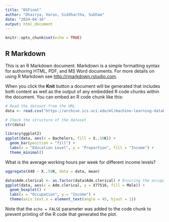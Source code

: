 ```yaml
---
title: "DSFinal"
author: "Dhairya, Varun, Siddhartha, Subham"
date: "2024-04-16"
output: html_document
---
```


```r
knitr::opts_chunk$set(echo = TRUE)
```

## R Markdown

This is an R Markdown document. Markdown is a simple formatting syntax for authoring HTML, PDF, and MS Word documents. For more details on using R Markdown see <http://rmarkdown.rstudio.com>.

When you click the **Knit** button a document will be generated that includes both content as well as the output of any embedded R code chunks within the document. You can embed an R code chunk like this:

```r
# Read the dataset from the URL
data <- read.csv("https://archive.ics.uci.edu/ml/machine-learning-databases/adult/adult.data")

# Check the structure of the dataset
str(data)

```

```r
library(ggplot2)
ggplot(data, aes(x = Bachelors, fill = X..50K)) +
  geom_bar(position = "fill") +
  labs(x = "Education Level", y = "Proportion", fill = "Income") +
  theme_minimal()

```
What is the average working hours per week for different income levels?

```r
aggregate(X40 ~ X..50K, data = data, mean)

```

```r
data$Adm.clerical <- as.factor(data$Adm.clerical) # Ensuring the occupational data is treated as a categorical variable
ggplot(data, aes(x = Adm.clerical, y = X77516, fill = Male)) +
  geom_boxplot() +
  labs(x = "Occupation", y = "Income") +
  theme(axis.text.x = element_text(angle = 45, hjust = 1))

```


Note that the `echo = FALSE` parameter was added to the code chunk to prevent printing of the R code that generated the plot.
